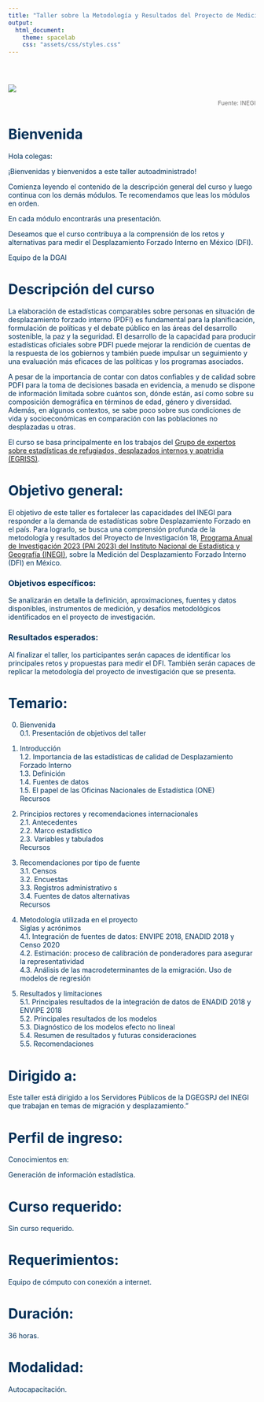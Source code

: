 ---
title: "Taller sobre la Metodología y Resultados del Proyecto de Medición del Desplazamiento Forzado Interno (DFI) en México"
output:
  html_document:
    theme: spacelab
    css: "assets/css/styles.css"
---
<style type="text/css">

.navbar {
  background-color: #0077C8; 
  border-color: #0077C8; 
}

  h1.title {
    color: black; /* Color del título, ajusta según tus necesidades */
  }

.title {
  display: none;
}
</style>
  <div style="color:#003057;">
  
  <div class="row" style="padding-top: 30px;">

  
  </div>
  <div class="row-sm-3">
  
  ![](imagenes/rotulo2.png)



</a>
  </div>
  
  <p style="text-align:right; font-size: 12px; color: #706F6F;">
  Fuente: INEGI
</p>


# **Bienvenida**

Hola colegas:

¡Bienvenidas y bienvenidos a este taller autoadministrado!

Comienza leyendo el contenido de la descripción general del curso y luego continua con los demás módulos. Te recomendamos que leas los módulos en orden.

En cada módulo encontrarás una presentación. 

<!-- la sección de seminarios web a continuación, encontrará enlaces a las grabaciones de 6 seminarios web realizados entre abril y mayo de 2024 como parte de un curso facilitado. Los seminarios web corresponden a cada uno de los módulos. Una vez que haya leído cada módulo, es posible que desee ver también la grabación del seminario web correspondiente, para obtener aún más información y detalles de las experiencias prácticas de diferentes países y agencias. -->

Deseamos que el curso contribuya a la comprensión de los retos y alternativas para medir el Desplazamiento Forzado Interno en México (DFI). 


Equipo de la DGAI


<!-- curso de aprendizaje electrónico sobre las Recomendaciones internacionales sobre estadísticas de desplazados internos. En este curso, aprenderá sobre la orientación y las mejores prácticas disponibles para la producción de estadísticas oficiales sobre desplazados internos , como se describe en las Recomendaciones internacionales sobre estadísticas de refugiados (IRRS), las Recomendaciones internacionales sobre estadísticas de desplazados internos (IRIS). Estas recomendaciones fueron aprobadas por la Comisión de Estadística de las Naciones Unidas en 2018, 2020 y 2023 respectivamente, y fueron desarrolladas por el Grupo de expertos sobre estadísticas de refugiados, desplazados internos y apatridia (EGRISS). -->
<!-- Este curso lo ayudará a mejorar la calidad de los datos sobre desplazados internos en su México.  -->

# **Descripción del curso**

La elaboración de estadísticas comparables sobre personas en situación de desplazamiento forzado interno (PDFI) es fundamental para la planificación, formulación de políticas y el debate público en las áreas del desarrollo sostenible, la paz y la seguridad. El desarrollo de la capacidad para producir estadísticas oficiales sobre PDFI puede mejorar la rendición de cuentas de la respuesta de los gobiernos y también puede impulsar un seguimiento y una evaluación más eficaces de las políticas y los programas asociados.

A pesar de la importancia de contar con datos confiables y de calidad sobre PDFI para la toma de decisiones basada en evidencia, a menudo se dispone de información limitada sobre cuántos son, dónde están, así como sobre su composición demográfica en términos de edad, género y diversidad. Además, en algunos contextos, se sabe poco sobre sus condiciones de vida y socioeconómicas en comparación con las poblaciones no desplazadas u otras.

El curso se basa principalmente en los trabajos del [Grupo de expertos sobre estadísticas de refugiados, desplazados internos y apatridia (EGRISS)](https://egrisstats.org/).



# Objetivo general:

El objetivo de este taller es fortalecer las capacidades del INEGI para responder a la demanda de estadísticas sobre Desplazamiento Forzado en el país. Para lograrlo, se busca una comprensión profunda de la metodología y resultados del Proyecto de Investigación 18, [Programa Anual de Investigación 2023 (PAI 2023) del Instituto Nacional de Estadística y Geografía (INEGI) ](https://sc.inegi.org.mx/repositorioNormateca/Od_16Dic22.pdf), sobre la Medición del Desplazamiento Forzado Interno (DFI) en México.

### Objetivos específicos:

Se analizarán en detalle la definición, aproximaciones, fuentes y datos disponibles, instrumentos de medición, y desafíos metodológicos identificados en el proyecto de investigación. 

### Resultados esperados:

Al finalizar el taller, los participantes serán capaces de identificar los principales retos y propuestas para medir el DFI. También serán capaces de replicar la metodología del proyecto de investigación que se presenta. 


# **Temario:**

 0. Bienvenida     
 0.1. Presentación de objetivos del taller    

 1. Introducción   
 1.2. Importancia de las estadísticas de calidad de Desplazamiento Forzado Interno    
 1.3. Definición    
 1.4. Fuentes de datos      
 1.5. El papel de las Oficinas Nacionales de Estadística (ONE)     
 Recursos      
 

 2. Principios rectores y recomendaciones internacionales    
 2.1. Antecedentes      
 2.2. Marco estadístico    
 2.3. Variables y tabulados      
 Recursos      
 

 3. Recomendaciones por tipo de fuente    
 3.1. Censos     
 3.2. Encuestas     
 3.3. Registros administrativo  s  
 3.4. Fuentes de datos alternativas    
 Recursos       

 4. Metodología utilizada en el proyecto   
 Siglas y acrónimos  
 4.1. Integración de fuentes de datos: ENVIPE 2018, ENADID 2018 y Censo 2020  
 4.2. Estimación: proceso de calibración de ponderadores para asegurar la representatividad  
 4.3. Análisis de las macrodeterminantes de la emigración. Uso de modelos de regresión    

 5. Resultados y limitaciones     
 5.1. Principales resultados de la integración de datos de ENADID 2018 y ENVIPE 2018  
 5.2. Principales resultados de los modelos    
 5.3. Diagnóstico de los modelos efecto no lineal     
 5.4. Resumen de resultados y futuras consideraciones  
 5.5. Recomendaciones


# **Dirigido a:**

Este taller está dirigido a los Servidores Públicos de la DGEGSPJ del INEGI que trabajan en temas de migración y desplazamiento."


# **Perfil de ingreso:**

Conocimientos en:

Generación de información estadística.


# **Curso requerido:**

Sin curso requerido.

# **Requerimientos:**

Equipo de cómputo con conexión a internet.

# **Duración:**

36 horas.

# **Modalidad:**

Autocapacitación.






